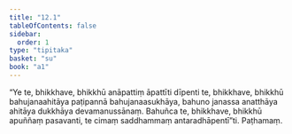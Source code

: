 ```yaml
---
title: "12.1"
tableOfContents: false
sidebar:
  order: 1
type: "tipitaka"
basket: "su"
book: "a1"
---
```



<DynamicBreadcrumb />

<Division number="150" book="a1" bookNo="15" page="20">

<Paragraph number="250" book="a1">
“Ye te, bhikkhave, bhikkhū anāpattiṃ āpattīti dīpenti te, bhikkhave, bhikkhū bahujanaahitāya paṭipannā bahujanaasukhāya, bahuno janassa anatthāya ahitāya dukkhāya devamanussānaṃ. Bahuñca te, bhikkhave, bhikkhū apuññaṃ pasavanti, te cimaṃ saddhammaṃ antaradhāpentī”ti.

</Paragraph>
</Division>

<Paragraph number="251" type="center" book="a1">
Paṭhamaṃ.
</Paragraph>